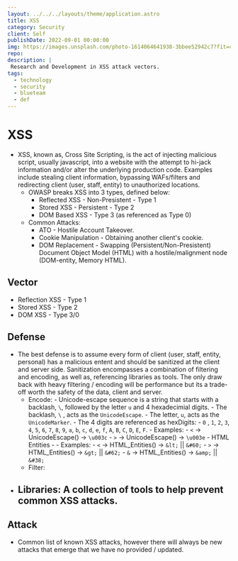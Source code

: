 ```yaml
---
layout: ../../../layouts/theme/application.astro
title: XSS
category: Security
client: Self
publishDate: 2022-09-01 00:00:00
img: https://images.unsplash.com/photo-1614064641938-3bbee52942c7?fit=crop&w=1400&h=700&q=75
repo:
description: |
 Research and Development in XSS attack vectors.
tags:
  - technology
  - security
  - blueteam
  - def
---
```


# XSS

- XSS, known as, Cross Site Scripting, is the act of injecting malicious script, usually javascript, into a website with the attempt to hi-jack information and/or alter the underlying production code. Examples include stealing client information, bypassing WAFs/filters and redirecting client (user, staff, entity) to unauthorized locations.
    - OWASP breaks XSS into 3 types, defined below:
        - Reflected XSS - Non-Presistent - Type 1
        - Stored XSS - Persistent - Type 2
        - DOM Based XSS - Type 3 (as referenced as Type 0)
    - Common Attacks:
        - ATO - Hostile Account Takeover.
        - Cookie Manipulation - Obtaining another client's cookie.
        - DOM Replacement - Swapping (Persistent/Non-Presistent) Document Object Model (HTML) with a hostile/malignment node (DOM-entity, Memory HTML). 
    
## Vector
- Reflection XSS - Type 1
- Stored XSS - Type 2
- DOM XSS - Type 3/0

## Defense
- The best defense is to assume every form of client (user, staff, entity, personal) has a malicious entent and should be sanitized at the client and server side. Sanitization encompasses a combination of filtering and encoding, as well as, referencing libraries as tools. The only draw back with heavy filtering / encoding will be performance but its a trade-off worth the safety of the data, client and server.
    - Encode:
            - Unicode-escape sequence is a string that starts with a backlash, `\`, followed by the letter `u` and 4 hexadecimial digits.
                - The backlash, `\` , acts as the `UnicodeEscape`.
                - The letter, `u`, acts as the `UnicodeMarker`.
                - The 4 digits are referenced as hexDigits:
                    - `0` , `1`, `2`, `3`, `4`, `5`, `6`, `7`, `8`, `9`, `a`, `b`, `c`, `d`, `e`, `f`, `A`, `B`, `C`, `D`, `E`, `F`.
                - Examples:
                    - `<` -> UnicodeEscape() -> `\u003c`
                    - `>` -> UnicodeEscape() -> `\u003e`
            - HTML Entities
                - 
                - Examples:
                    - `<` -> HTML_Entities() -> `&lt;`  ||  `&#60;`
                    - `>` -> HTML_Entities() -> `&gt;`  ||  `&#62;`
                    - `&` -> HTML_Entities() -> `&amp;` ||  `&#38;`
    - Filter:
- Libraries: A collection of tools to help prevent common XSS attacks.
    - 

## Attack
- Common list of known XSS attacks, however there will always be new attacks that emerge that we have no provided / updated. 